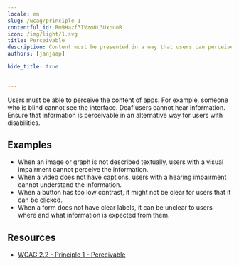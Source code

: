 ```yaml
---
locale: en
slug: /wcag/principle-1
contentful_id: Rm9Hazf3IVzo0L3UxpuoR
icon: /img/light/1.svg
title: Perceivable
description: Content must be presented in a way that users can perceive. 
authors: [janjaap]

hide_title: true

	
---
```


<Hero
  title="Perceivable"
  icon="/img/light/1.svg"
  prefix="Principle 1"
/>

Users must be able to perceive the content of apps. For example, someone who is blind cannot see the interface. Deaf users cannot hear information. Ensure that information is perceivable in an alternative way for users with disabilities.

## Examples

- When an image or graph is not described textually, users with a visual impairment cannot perceive the information.
- When a video does not have captions, users with a hearing impairment cannot understand the information.
- When a button has too low contrast, it might not be clear for users that it can be clicked.
- When a form does not have clear labels, it can be unclear to users where and what information is expected from them.

## Resources

- [WCAG 2.2 - Principle 1 - Perceivable](https://www.w3.org/TR/WCAG22/#perceivable)